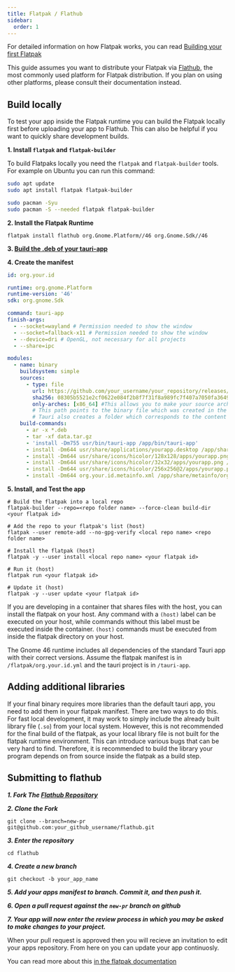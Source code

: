 ```yaml
---
title: Flatpak / Flathub
sidebar:
  order: 1
---
```

For detailed information on how Flatpak works, you can read [Building your first Flatpak](https://docs.flatpak.org/en/latest/first-build.html)

This guide assumes you want to distribute your Flatpak via [Flathub](https://flathub.org/), the most commonly used platform for Flatpak distribution. If you plan on using other platforms, please consult their documentation instead.

## Build locally

To test your app inside the Flatpak runtime you can build the Flatpak locally first before uploading your app to Flathub. This can also be helpful if you want to quickly share development builds.

**1. Install `flatpak` and `flatpak-builder`**

To build Flatpaks locally you need the `flatpak` and `flatpak-builder` tools. For example on Ubuntu you can run this command:
<Tabs>
  <TabItem label="Debian">

```sh
sudo apt update
sudo apt install flatpak flatpak-builder
```

  </TabItem>
  <TabItem label="Arch">

```sh
sudo pacman -Syu
sudo pacman -S --needed flatpak flatpak-builder
```
</TabItem>
</Tabs>

**2. Install the Flatpak Runtime**

```shell
flatpak install flathub org.Gnome.Platform//46 org.Gnome.Sdk//46
```

**3. [Build the .deb of your tauri-app](https://tauri.app/v1/guides/building/linux#debian)**

**4. Create the manifest**

```yaml
id: org.your.id

runtime: org.gnome.Platform
runtime-version: '46'
sdk: org.gnome.Sdk

command: tauri-app
finish-args:
  - --socket=wayland # Permission needed to show the window
  - --socket=fallback-x11 # Permission needed to show the window
  - --device=dri # OpenGL, not necessary for all projects
  - --share=ipc

modules:
  - name: binary
    buildsystem: simple
    sources:
      - type: file
        url: https://github.com/your_username/your_repository/releases/download/v1.0.1/yourapp_1.0.1_amd64.deb
        sha256: 08305b5521e2cf0622e084f2b8f7f31f8a989fc7f407a7050fa3649facd61469 # This is required if you are using a remote source
        only-arches: [x86_64] #This allows you to make your source architecture specific so that arm users dont install amd64 apps. Another acceptable value is [aarch64].
        # This path points to the binary file which was created in the .deb bundle.
        # Tauri also creates a folder which corresponds to the content of the unpacked .deb.
    build-commands:
      - ar -x *.deb
      - tar -xf data.tar.gz
      - 'install -Dm755 usr/bin/tauri-app /app/bin/tauri-app'
      - install -Dm644 usr/share/applications/yourapp.desktop /app/share/applications/org.your.id.desktop
      - install -Dm644 usr/share/icons/hicolor/128x128/apps/yourapp.png /app/share/icons/hicolor/128x128/apps/org.your.id.png
      - install -Dm644 usr/share/icons/hicolor/32x32/apps/yourapp.png /app/share/icons/hicolor/32x32/apps/org.your.id.png
      - install -Dm644 usr/share/icons/hicolor/256x256@2/apps/yourapp.png /app/share/icons/hicolor/256x256@2/apps/org.your.id.png
      - install -Dm644 org.your.id.metainfo.xml /app/share/metainfo/org.your.id.rosary.metainfo.xml
```
**5. Install, and Test the app**
```shell
# Build the flatpak into a local repo
flatpak-builder --repo=<repo folder name> --force-clean build-dir <your flatpak id>

# Add the repo to your flatpak's list (host)
flatpak --user remote-add --no-gpg-verify <local repo name> <repo folder name>

# Install the flatpak (host)
flatpak -y --user install <local repo name> <your flatpak id>

# Run it (host)
flatpak run <your flatpak id>

# Update it (host)
flatpak -y --user update <your flatpak id>
```

If you are developing in a container that shares files with the host, you can install the flatpak on your host.
Any command with a `(host)` label can be executed on your host, while commands without this label must be executed inside the container.
`(host)` commands must be executed from inside the flatpak directory on your host.



The Gnome 46 runtime includes all dependencies of the standard Tauri app with their correct versions.
Assume the flatpak manifest is in `/flatpak/org.your.id.yml` and the tauri project is in `/tauri-app`.

## Adding additional libraries

If your final binary requires more libraries than the default tauri app, you need to add them in your flatpak manifest.
There are two ways to do this. For fast local development, it may work to simply include the already built library file (`.so`) from your local system.
However, this is not recommended for the final build of the flatpak, as your local library file is not built for the flatpak runtime environment.
This can introduce various bugs that can be very hard to find.
Therefore, it is recommended to build the library your program depends on from source inside the flatpak as a build step.

## Submitting to flathub
***1. Fork The [Flathub Repository]("https://github.com/flathub/flathub/fork")***

***2. Clone the Fork***
```shell
git clone --branch=new-pr git@github.com:your_github_username/flathub.git
```

***3. Enter the repository***
```shell
cd flathub
```
***4. Create a new branch***
```shell
git checkout -b your_app_name
```
***5. Add your apps manifest to branch. Commit it, and then push it.***

***6. Open a pull request against the `new-pr` branch on github***

***7. Your app will now enter the review process in which you may be asked to make changes to your project.***

When your pull request is approved then you will recieve an invitation to edit your apps repository. From here on you can update your app continuosly.

You can read more about this [in the flatpak documentation](https://docs.flatpak.org/en/latest/dependencies.html#bundling)


<Stub />
